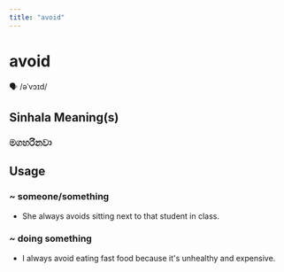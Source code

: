 ```yaml
---
title: "avoid"
---
```


# avoid

🗣️ /əˈvɔɪd/

## Sinhala Meaning(s)

### මගහරිනවා

## Usage

### ~ someone/something

- She always avoids sitting next to that student in class.


### ~ doing something

- I always avoid eating fast food because it's unhealthy and expensive.

